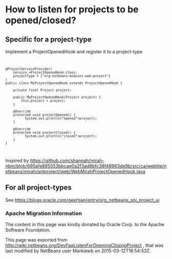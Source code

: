 <!--

    Licensed to the Apache Software Foundation (ASF) under one
    or more contributor license agreements.  See the NOTICE file
    distributed with this work for additional information
    regarding copyright ownership.  The ASF licenses this file
    to you under the Apache License, Version 2.0 (the
    "License"); you may not use this file except in compliance
    with the License.  You may obtain a copy of the License at

      http://www.apache.org/licenses/LICENSE-2.0

    Unless required by applicable law or agreed to in writing,
    software distributed under the License is distributed on an
    "AS IS" BASIS, WITHOUT WARRANTIES OR CONDITIONS OF ANY
    KIND, either express or implied.  See the License for the
    specific language governing permissions and limitations
    under the License.

-->
=How to listen for projects to be opened/closed?=
==Specific for a project-type==
Implement a ProjectOpenedHook and register it to a project-type
<code>
<pre>
@ProjectServiceProvider(
    service =ProjectOpenedHook.class,
    projectType = {"org-netbeans-modules-web-project"}
)
public class MyProjectOpenedHook extends ProjectOpenedHook {

    private final Project project;

    public MyProjectOpenedHook(Project project) {
        this.project = project;
    }

    @Override
    protected void projectOpened() {
          System.out.println("opened"+project);
    }

    @Override
    protected void projectClosed() {
          System.out.println("closed"+project);
    }
}

</pre>
</code>
Inspired by https://github.com/shannah/mirah-nbm/blob/695afe895553bbcae0a2f3ad8bfc38f48963de9b/src/ca/weblite/netbeans/mirah/antproject/web/WebMirahProjectOpenedHook.java

==For all project-types==
See https://blogs.oracle.com/geertjan/entry/org_netbeans_spi_project_ui

===Apache Migration Information===

The content in this page was kindly donated by Oracle Corp. to the
Apache Software Foundation.

This page was exported from http://wiki.netbeans.org/DevFaqListenForOpeningClosingProject , 
that was last modified by NetBeans user Markiewb 
on 2015-03-12T18:54:53Z.

